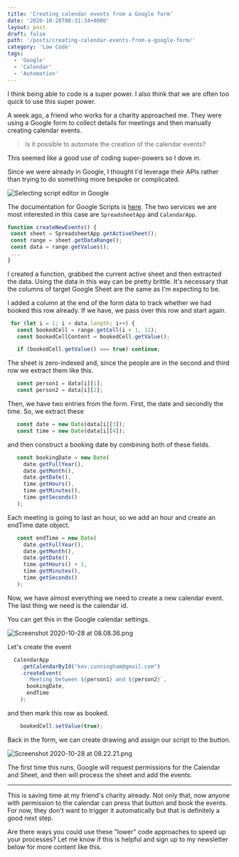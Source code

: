 ```yaml
---
title: 'Creating calendar events from a Google form'
date: '2020-10-28T08:31:34+0000'
layout: post
draft: false
path: '/posts/creating-calendar-events-from-a-google-form/'
category: 'Low Code'
tags:
  - 'Google'
  - 'Calendar'
  - 'Automation'
---
```

I think being able to code is a super power. I also think that we are often too quick to use this super power.

<TwitterTweetEmbed tweetId="1319262958279643137" />
A week ago, a friend who works for a charity approached me. They were using a Google form to collect details for meetings and then manually creating calendar events.

<blockquote className="my-6 font-bold text-xl">Is it possible to automate the creation of the calendar events?</blockquote>

This seemed like a good use of coding super-powers so I dove in.

Since we were already in Google, I thought I'd leverage their APIs rather than trying to do something more bespoke or complicated.

![Selecting script editor in Google](https://cdn.hashnode.com/res/hashnode/image/upload/v1603870488194/oabVol0qz.png)

The documentation for Google Scripts is [here](https://developers.google.com/apps-script/reference/spreadsheet/spreadsheet-app). The two services we are most interested in this case are `SpreadsheetApp` and `CalendarApp`.

``` javascript
function createNewEvents() {
 const sheet = SpreadsheetApp.getActiveSheet();
 const range = sheet.getDataRange();
 const data = range.getValues();
 ...
}
```

I created a function, grabbed the current active sheet and then extracted the data. Using the data in this way can be pretty brittle. It's necessary that the columns of target Google Sheet are the same as I'm expecting to be.

I added a column at the end of the form data to track whether we had booked this row already. If we have, we pass over this row and start again.


``` javascript
 for (let i = 1; i < data.length; i++) {
   const bookedCell = range.getCell(i + 1, 11);
   const bookedCellContent = bookedCell.getValue();

   if (bookedCell.getValue() === true) continue;
```

The sheet is zero-indexed and, since the people are in the second and third row we extract them like this.

``` javascript
   const person1 = data[i][1];
   const person2 = data[i][2];
```
Then, we have two entries from the form. First, the date and secondly the time. So, we extract these

``` javascript
   const date = new Date(data[i][3]);
   const time = new Date(data[i][4]);
```

and then construct a booking date by combining both of these fields.

``` javascript
   const bookingDate = new Date(
     date.getFullYear(),
     date.getMonth(),
     date.getDate(),
     time.getHours(),
     time.getMinutes(),
     time.getSeconds()
   );
```

Each meeting is going to last an hour, so we add an hour and create an endTime date object.

``` javascript
   const endTime = new Date(
     date.getFullYear(),
     date.getMonth(),
     date.getDate(),
     time.getHours() + 1,
     time.getMinutes(),
     time.getSeconds()
   );
```

Now, we have almost everything we need to create a new calendar event. The last thing we need is the calendar id.

You can get this in the Google calendar settings.

![Screenshot 2020-10-28 at 08.08.36.png](https://cdn.hashnode.com/res/hashnode/image/upload/v1603872520748/bZoUHHUFH.png)

Let's create the event

``` javascript
  CalendarApp
    .getCalendarById("kev.cunningham@gmail.com")
    .createEvent(
      `Meeting between ${person1} and ${person2}`,
      bookingDate,
      endTime
    );
```

and then mark this row as booked.

``` javascript
    bookedCell.setValue(true);
```

Back in the form, we can create drawing and assign our script to the button.

![Screenshot 2020-10-28 at 08.22.21.png](https://cdn.hashnode.com/res/hashnode/image/upload/v1603873357841/2J37pAkVA.png)

The first time this runs, Google will request permissions for the Calendar and Sheet, and then will process the sheet and add the events.

---

This is saving time at my friend's charity already. Not only that, now anyone with permission to the calendar can press that button and book the events. For now, they don't want to trigger it automatically but that is definitely a good next step.

Are there ways you could use these "lower" code approaches to speed up your processes? Let me know if this is helpful and sign up to my newsletter below for more content like this.
